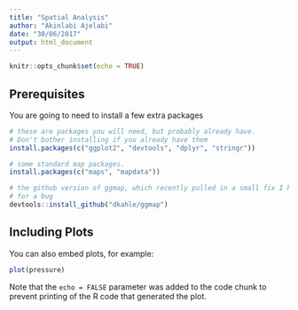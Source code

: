 ```yaml
---
title: "Spatial Analysis"
author: "Akinlabi Ajelabi"
date: "30/06/2017"
output: html_document
---
```


```r
knitr::opts_chunk$set(echo = TRUE)
```

## Prerequisites

You are going to need to install a few extra packages
```r
# these are packages you will need, but probably already have.
# Don't bother installing if you already have them
install.packages(c("ggplot2", "devtools", "dplyr", "stringr"))

# some standard map packages.
install.packages(c("maps", "mapdata"))

# the github version of ggmap, which recently pulled in a small fix I had
# for a bug 
devtools::install_github("dkahle/ggmap")
```

## Including Plots

You can also embed plots, for example:

```r
plot(pressure)
```

Note that the `echo = FALSE` parameter was added to the code chunk to prevent printing of the R code that generated the plot.
